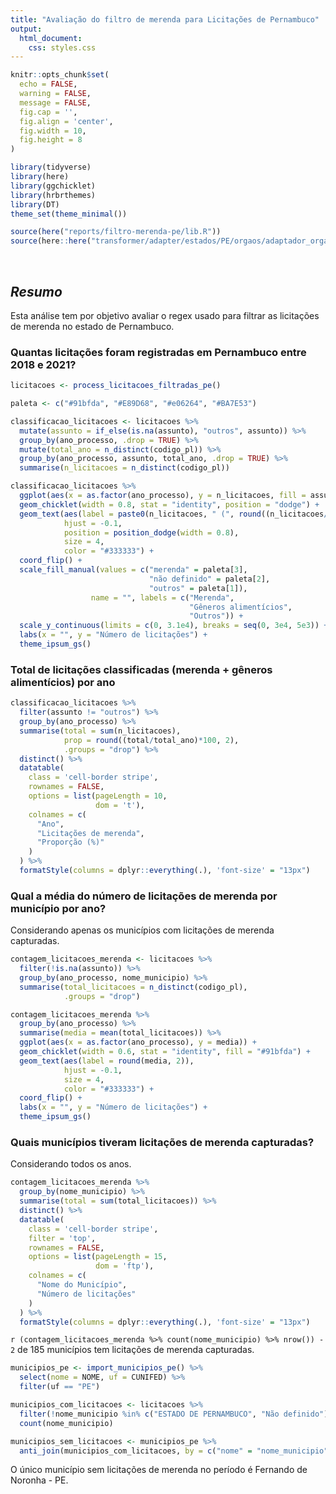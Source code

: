 ```yaml
---
title: "Avaliação do filtro de merenda para Licitações de Pernambuco"
output: 
  html_document:
    css: styles.css
---
```


```r
knitr::opts_chunk$set(
  echo = FALSE,
  warning = FALSE,
  message = FALSE,
  fig.cap = '',
  fig.align = 'center',
  fig.width = 10,
  fig.height = 8
)
```

```r
library(tidyverse)
library(here)
library(ggchicklet)
library(hrbrthemes)
library(DT)
theme_set(theme_minimal())

source(here("reports/filtro-merenda-pe/lib.R"))
source(here::here("transformer/adapter/estados/PE/orgaos/adaptador_orgaos_pe.R"))
```

<br>

## *Resumo*

Esta análise tem por objetivo avaliar o regex usado para filtrar as licitações de merenda no estado de Pernambuco.

### Quantas licitações foram registradas em Pernambuco entre 2018 e 2021?

```r
licitacoes <- process_licitacoes_filtradas_pe()
```

```r
paleta <- c("#91bfda", "#E89D68", "#e06264", "#BA7E53")

classificacao_licitacoes <- licitacoes %>% 
  mutate(assunto = if_else(is.na(assunto), "outros", assunto)) %>% 
  group_by(ano_processo, .drop = TRUE) %>% 
  mutate(total_ano = n_distinct(codigo_pl)) %>% 
  group_by(ano_processo, assunto, total_ano, .drop = TRUE) %>% 
  summarise(n_licitacoes = n_distinct(codigo_pl))

classificacao_licitacoes %>% 
  ggplot(aes(x = as.factor(ano_processo), y = n_licitacoes, fill = assunto)) +
  geom_chicklet(width = 0.8, stat = "identity", position = "dodge") +
  geom_text(aes(label = paste0(n_licitacoes, " (", round((n_licitacoes/total_ano)*100, 1), "%)")),
            hjust = -0.1,
            position = position_dodge(width = 0.8),
            size = 4,
            color = "#333333") +
  coord_flip() +
  scale_fill_manual(values = c("merenda" = paleta[3],
                               "não definido" = paleta[2],
                               "outros" = paleta[1]),
                  name = "", labels = c("Merenda",
                                        "Gêneros alimentícios",
                                        "Outros")) +
  scale_y_continuous(limits = c(0, 3.1e4), breaks = seq(0, 3e4, 5e3)) +
  labs(x = "", y = "Número de licitações") +
  theme_ipsum_gs()
```

### Total de licitações classificadas (merenda + gêneros alimentícios) por ano

```r
classificacao_licitacoes %>% 
  filter(assunto != "outros") %>% 
  group_by(ano_processo) %>% 
  summarise(total = sum(n_licitacoes),
            prop = round((total/total_ano)*100, 2),
            .groups = "drop") %>% 
  distinct() %>% 
  datatable(
    class = 'cell-border stripe',
    rownames = FALSE,
    options = list(pageLength = 10,
                   dom = 't'),
    colnames = c(
      "Ano",
      "Licitações de merenda",
      "Proporção (%)"
    )
  ) %>% 
  formatStyle(columns = dplyr::everything(.), 'font-size' = "13px")
```

### Qual a média do número de licitações de merenda por município por ano?

Considerando apenas os municípios com licitações de merenda capturadas.

```r
contagem_licitacoes_merenda <- licitacoes %>% 
  filter(!is.na(assunto)) %>% 
  group_by(ano_processo, nome_municipio) %>% 
  summarise(total_licitacoes = n_distinct(codigo_pl),
            .groups = "drop")
```

```r
contagem_licitacoes_merenda %>% 
  group_by(ano_processo) %>% 
  summarise(media = mean(total_licitacoes)) %>% 
  ggplot(aes(x = as.factor(ano_processo), y = media)) +
  geom_chicklet(width = 0.6, stat = "identity", fill = "#91bfda") +
  geom_text(aes(label = round(media, 2)),
            hjust = -0.1,
            size = 4,
            color = "#333333") +
  coord_flip() +
  labs(x = "", y = "Número de licitações") +
  theme_ipsum_gs()
```

### Quais municípios tiveram licitações de merenda capturadas?

Considerando todos os anos.

```r
contagem_licitacoes_merenda %>% 
  group_by(nome_municipio) %>% 
  summarise(total = sum(total_licitacoes)) %>%
  distinct() %>% 
  datatable(
    class = 'cell-border stripe',
    filter = 'top',
    rownames = FALSE,
    options = list(pageLength = 15,
                   dom = 'ftp'),
    colnames = c(
      "Nome do Município",
      "Número de licitações"
    )
  ) %>% 
  formatStyle(columns = dplyr::everything(.), 'font-size' = "13px")
```

`r (contagem_licitacoes_merenda %>% count(nome_municipio) %>% nrow()) - 2` de 185 municípios tem licitações de merenda capturadas.

```r
municipios_pe <- import_municipios_pe() %>% 
  select(nome = NOME, uf = CUNIFED) %>% 
  filter(uf == "PE")

municipios_com_licitacoes <- licitacoes %>% 
  filter(!nome_municipio %in% c("ESTADO DE PERNAMBUCO", "Não definido")) %>% 
  count(nome_municipio)

municipios_sem_licitacoes <- municipios_pe %>% 
  anti_join(municipios_com_licitacoes, by = c("nome" = "nome_municipio"))
```

O único município sem licitações de merenda no período é Fernando de Noronha - PE.
